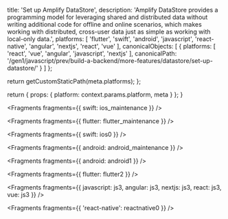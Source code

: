 
  title: 'Set up Amplify DataStore',
  description: 'Amplify DataStore provides a programming model for leveraging shared and distributed data without writing additional code for offline and online scenarios, which makes working with distributed, cross-user data just as simple as working with local-only data.',
  platforms: [
    'flutter',
    'swift',
    'android',
    'javascript',
    'react-native',
    'angular',
    'nextjs',
    'react',
    'vue'
  ],
  canonicalObjects: [
    {
      platforms: [
        'react',
        'vue',
        'angular',
        'javascript',
        'nextjs'
      ],
      canonicalPath: '/gen1/javascript/prev/build-a-backend/more-features/datastore/set-up-datastore/'
    }
  ]
};

  return getCustomStaticPath(meta.platforms);
};

  return {
    props: {
      platform: context.params.platform,
      meta
    }
  };
}


<Fragments fragments={{ swift: ios_maintenance }} />


<Fragments fragments={{ flutter: flutter_maintenance }} />


<Fragments fragments={{ swift: ios0 }} />


<Fragments fragments={{ android: android_maintenance }} />


<Fragments fragments={{ android: android1 }} />


<Fragments fragments={{ flutter: flutter2 }} />


<Fragments
  fragments={{
    javascript: js3,
    angular: js3,
    nextjs: js3,
    react: js3,
    vue: js3
  }}
/>


<Fragments fragments={{ 'react-native': reactnative0 }} />

